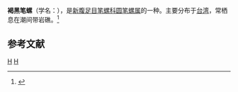 {{Speciesbox
| taxon = Nebularia luctuosa
| binomial_authority = (A. Adams, 1853)
}}
'''褐黑笔螺'''（学名：''{{lang|la|Nebularia luctuosa}}''），是[[新腹足目|新腹足目]][[笔螺科|笔螺科]][[圆笔螺属|圆笔螺属]]的一种。主要分布于[[台湾|台湾]]，常栖息在潮间带岩礁。<ref>{{cite web|url=http://shell.sinica.edu.tw/chinese/shellbase_detail.php?science_no=1225|title=国际贝库：褐黑笔螺|publisher=台湾贝类资料库|accessdate=2009-08-11|archive-date=2016-03-04|archive-url=https://web.archive.org/web/20160304090232/http://shell.sinica.edu.tw/chinese/shellbase_detail.php?science_no=1225|dead-url=no}}</ref>

== 参考文献 ==
{{reflist}}

{{taxonbar}}
[[Category:_1853年描述的动物|H]]
[[Category:圆笔螺属|H]]